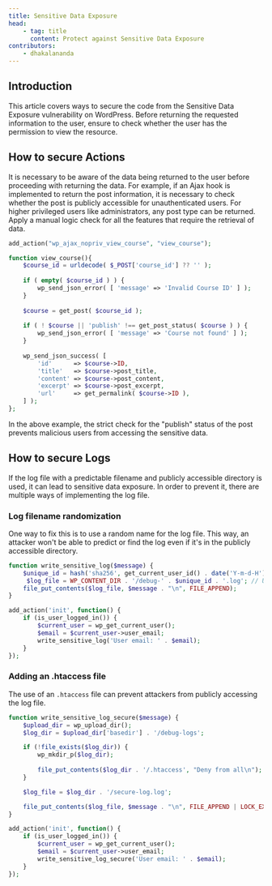 ```yaml
---
title: Sensitive Data Exposure
head:
    - tag: title
      content: Protect against Sensitive Data Exposure
contributors:
    - dhakalananda
---
```




## Introduction

This article covers ways to secure the code from the Sensitive Data Exposure vulnerability on WordPress. Before returning the requested information to the user, ensure to check whether the user has the permission to view the resource.

<LinkCard
  title="Learn more about Sensitive Data Exposure"
  href="/academy/wordpress/vulnerabilities/sensitive-data-exposure/"
/>

## How to secure Actions

It is necessary to be aware of the data being returned to the user before proceeding with returning the data. For example, if an Ajax hook is implemented to return the post information, it is necessary to check whether the post is publicly accessible for unauthenticated users. For higher privileged users like administrators, any post type can be returned. Apply a manual logic check for all the features that require the retrieval of data.

```php
add_action("wp_ajax_nopriv_view_course", "view_course");

function view_course(){
    $course_id = urldecode( $_POST['course_id'] ?? '' );
    
    if ( empty( $course_id ) ) {
        wp_send_json_error( [ 'message' => 'Invalid Course ID' ] );
    }
    
    $course = get_post( $course_id );
    
    if ( ! $course || 'publish' !== get_post_status( $course ) ) {
        wp_send_json_error( [ 'message' => 'Course not found' ] );
    }
    
    wp_send_json_success( [
        'id'      => $course->ID,
        'title'   => $course->post_title,
        'content' => $course->post_content,
        'excerpt' => $course->post_excerpt,
        'url'     => get_permalink( $course->ID ),
    ] );
};
```

In the above example, the strict check for the "publish" status of the post prevents malicious users from accessing the sensitive data.

## How to secure Logs

If the log file with a predictable filename and publicly accessible directory is used, it can lead to sensitive data exposure. In order to prevent it, there are multiple ways of implementing the log file.

### Log filename randomization

One way to fix this is to use a random name for the log file. This way, an attacker won't be able to predict or find the log even if it's in the publicly accessible directory.

```php
function write_sensitive_log($message) {
    $unique_id = hash('sha256', get_current_user_id() . date('Y-m-d-H'));
     $log_file = WP_CONTENT_DIR . '/debug-' . $unique_id . '.log'; // Unpredictable
    file_put_contents($log_file, $message . "\n", FILE_APPEND);
}

add_action('init', function() {
    if (is_user_logged_in()) {
        $current_user = wp_get_current_user();
        $email = $current_user->user_email;
        write_sensitive_log('User email: ' . $email);
    }
});
```

### Adding an .htaccess file

The use of an `.htaccess` file can prevent attackers from publicly accessing the log file.

```php
function write_sensitive_log_secure($message) {
    $upload_dir = wp_upload_dir();
    $log_dir = $upload_dir['basedir'] . '/debug-logs';

    if (!file_exists($log_dir)) {
        wp_mkdir_p($log_dir);
        
        file_put_contents($log_dir . '/.htaccess', "Deny from all\n"); // Prevent read access
    }

    $log_file = $log_dir . '/secure-log.log';

    file_put_contents($log_file, $message . "\n", FILE_APPEND | LOCK_EX);
}

add_action('init', function() {
    if (is_user_logged_in()) {
        $current_user = wp_get_current_user();
        $email = $current_user->user_email;
        write_sensitive_log_secure('User email: ' . $email);
    }
});

```
